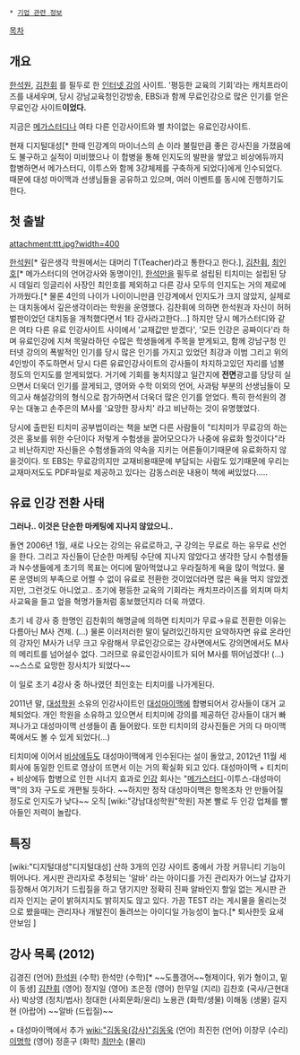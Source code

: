  * [[기업 관련 정보]]

[[목차]]
== 개요 ==
[[한석원]], [[김찬휘]] 를 필두로 한 [[인터넷 강의]] 사이트. '평등한 교육의 기회'라는 캐치프라이즈를 내세우며, 당시 강남교육청인강방송, EBSi과 함께 무료인강으로 많은 인기를 얻은 무료인강 사이트'''이었다.'''

지금은 [[메가스터디]]나 여타 다른 인강사이트와 별 차이없는 유료인강사이트.

현재 디지털대성[* 한때 인강계의 마이너스의 손 이라 불릴만큼 좋은 강사진을 가졌음에도 불구하고 실적이 미비했으나 이 합병을 통해 인지도의 발판을 쌓았고 비상에듀까지 합병하면서 메가스터디, 이투스와 함께 3강체제를 구축하게 되었다]에게 인수되었다. 때문에 대성 마이맥과 선생님들을 공유하고 있으며, 여러 이벤트를 동시에 진행하기도 한다.

== 첫 출발 ==
attachment:ttt.jpg?width=400

[[한석원]][* 깊은생각 학원에서는 대머리 T(Teacher)라고 통한다고 한다.], [[김찬휘]], [[최인호]][* 메가스터디의 언어강사와 동명이인], [[한석만]]을 필두로 설립된 티치미는 설립된 당시 데일리 잉글리쉬 사장인 최인호를 제외하고 다른 강사 모두의 인지도는 거의 제로에 가까웠다.[* 물론 4인의 나이가 나이이니만큼 인강계에서 인지도가 크지 않았지, 실제로는 대치동에서 깊은생각이라는 학원을 운영했다. 김찬휘에 의하면 한석원과 자신이 허허벌판이었던 대치동을 개척했다면서 1타 강사라고한다...] 하지만 당시 메가스터디와 같은 여타 다른 유료 인강사이트 사이에서 '교재값만 받겠다', '모든 인강은 공짜이다'라 하며 유료인강에 지쳐 목말라하던 수많은 학생들에게 주목을 받게되고, 함께 강남구청 인터넷 강의의 폭발적인 인기를 당시 많은 인기를 가지고 있었던 최강과 이범 그리고 위의 4인방이 주도하면서 당시 다른 유료인강사이트의 강사들이 차지하고있던 자리를 넘볼정도의 인지도를 얻게되었다. 거기에 기회를 놓치지않고 일간지에 '''전면'''광고를 당당히 실으면서 더욱더 인기를 끌게되고, 영어와 수학 이외의 언어, 사과탐 부분의 선생님들이 모의고사 해설강의의 형식으로 참가하면서 더욱더 많은 인기를 얻었다. 특히 한석원의 경우는 대놓고 손주은의 M사를 '요망한 장사치' 라고 비난하는 것이 유명했었다.

당시에 출판된 티치미 공부법이라는 책을 보면 다른 사람들이 "티치미가 무료강의 하는것은 홍보를 위한 수단이다 저렇게 수험생을 끌어모으다가 나중에 유료화 할것이다"라고 비난하지만 자신들은 수험생들과의 약속을 지키는 어른들이기때문에 유료화하지 않을것이다. 또 EBS는 무료강의지만 교재비용때문에 부담되는 사람도 있기때문에 우리는 교재마저도도 PDF파일로 제공하고 있다는 감동스러운 내용이 책에 써있었다.....

== 유료 인강 전환 사태 ==
'''그러나.. 이것은 단순한 마케팅에 지나지 않았으니..''' 

돌연 2006년 1월, 새로 나오는 강의는 유료로하고, 구 강의는 무료로 하는 유무료 선언을 한다. 그리고 자신들이 단순한 마케팅 수단에 지나지 않았다고  생각한 당시 수험생들과 N수생들에게 초기의 목표는 어디에 말아먹었냐고 우라질하게 욕을 많이 먹었다. 물론 운영비의 부족으로 어쩔 수 없이 유료로 전환한 것이었더라면 많은 욕을 먹지 않았겠지만, 그런것도 아니었고.. 초기에 평등한 교육의 기회라는 캐치프라이즈를 외치며 마치 사교육을 들고 엎을 혁명가들처럼 홍보했던지라 더욱 까였다.

초기 네 강사 중 한명인 김찬휘의 해명글에 의하면 티치미가 무료→유료 전환한 이유는 다름아닌 M사 견제. (...) 물론 이러저러한 말이 달려있긴하지만 요약하자면 유료 온라인의 강자인 M사가 너무 크고 우람해서 무료인강으로는 강사면에서도 강의면에서도 M사의 메리트를 넘어설수 없다. 그러므로 유료인강사이트가 되어 M사를 뛰어넘겠다! (...)  ~~스스로 요망한 장사치가 되었다~~

이 일로 초기 4강사 중 하나였던 최인호는 티치미를 나가게된다.

2011년 말, [[대성학원]] 소유의 인강사이트인 [[대성마이맥]]에 합병되어서 강사들이 대거 교체되었다. 개인 학원을 소유하고 있으면서 티치미에 강의를 제공하던 강사들이 대거 빠져나가고 대성마이맥 선생들이 좀 들어왔다. 또한 티치미의 강사진들은 거의 다 마이맥 쪽에서도 볼 수 있게 되었다(...)

티치미에 이어서 [[비상에듀]]도 대성마이맥에게 인수된다는 설이 돌았고, 2012년 11월 세 회사에 동일한 인트로 영상이 뜨면서 이는 거의 확실화 되고 있다. 대성마이맥 + 티치미 + 비상에듀 합병으로 인한 시너지 효과로 [[인강]] 회사는 "[[메가스터디]]-이투스-대성마이맥"의 3자 구도로 개편될 듯하다. ~~하지만 정작 대성마이맥은 항목조차 안 만들어질 정도로 인지도가 낮다~~ 오직 [wiki:"강남대성학원"학원] 자본 빨로 두 인강 업체를 빨아들인 저력이 놀랍다.

== 특징 ==

[wiki:"디지털대성"디지털대성] 산하 3개의 인강 사이트 중에서 가장 커뮤니티 기능이 뛰어나다. 
게시판 관리자로 추정되는 '알바' 라는 아이디를 가진 관리자가 어느날 갑자기 등장해서 여기저기 드립질을 하고 댕기지만 정확히 진짜 알바인지 할일 없는 게시판 관리자 인지는 굳이 밝혀지지도 밝히지도 않고 있다. 가끔 TEST 라는 게시물을 올리는것으로 봤을때는 관리자나 개발진이 돌려쓰는 아이디일 가능성이 높다.[* 퇴사한듯 요새 안보임 ]


== 강사 목록 (2012) ==

김경진 (언어)
[[한석원]] (수학)
한석만 (수학)[* ~~도플갱어~~형제이다, 위가 형이고, 밑이 동생]
[[김찬휘]] (영어)
정지일 (영어)
조은정 (영어)
한무일 (지리)
김찬호 (국사/근현대사)
박상영 (정치/법사)
정대한 (사회문화/윤리)
노용관 (화학/생물)
이해동 (생물)
길지현 (아랍어)
~~알바 (드립질)~~

+ 대성마이맥에서 추가
[[wiki:"김동욱(강사)"김동욱]] (언어)
최진헌 (언어)
이창무 (수리)
[[이명학]] (영어)
정훈구 (화학)
[[최만수]] (물리)
